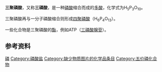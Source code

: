 {{chemref|time=2012-08-23T04:33:01+00:00 }}
{{Chembox
| verifiedrevid = 416510461
| ImageFile = Triphosphorsäure.svg
|  ImageSize = 
|  ImageAlt = 
| ImageFile1 = Tripolyphosphoric-acid-3D-vdW.png
|  ImageSize1 = 
|  ImageAlt1 = Structure of triphosphoric acid
| IUPACName = Triphosphoric acid
| PIN = 
| OtherNames = 
| Section1 = {{Chembox Identifiers
|  CASNo = 10380-08-2
|   CASNo_Ref = {{cascite|correct|CAS}}
|  PubChem = 
|  SMILES = }}
| Section2 = {{Chembox Properties
|  Formula = H<sub>5</sub>P<sub>3</sub>O<sub>10</sub>
|  MolarMass = 257.95
|  pKa1 = 1.0<ref name="H&W">{{Holleman&Wiberg|page=729}}</ref>
|  pKa2 = 2.2<ref name="H&W" />
|  pKa3 = 2.3<ref name="H&W" />
|  pKa4 = 3.7<ref name="H&W" />
|  pKa5 = 8.5<ref name="H&W" />
|  Appearance = 
|  Density = 
|  MeltingPt = 
|  BoilingPt = 
|  Solubility = }}
| Section3 = {{Chembox Hazards
|  MainHazards = 腐蚀性 ('''C''')
|  FlashPt = 
|  Autoignition = }}
}}

'''三聚磷酸'''，又称'''三磷酸'''，是一种[[磷酸|磷酸]]缩合而成的[[多酸|多酸]]，化学式为H<sub>5</sub>P<sub>3</sub>O<sub>10</sub>。

三聚磷酸再与一分子磷酸缩合则形成[[四聚磷酸|四聚磷酸]]（H<sub>6</sub>P<sub>4</sub>O<sub>13</sub>）。

一些化合物是三聚磷酸的[[酯|酯]]，例如ATP（[[三磷酸腺苷|三磷酸腺苷]]）。

==参考资料==
{{reflist}}
{{氢化合物}}

[[Category:磷的含氧酸|磷]]
[[Category:磷酸盐|Category:磷酸盐]]
[[Category:缺少物质图片的化学品条目|Category:缺少物质图片的化学品条目]]
[[Category:五价磷化合物|Category:五价磷化合物]]

{{Inorganic-compound-stub}}